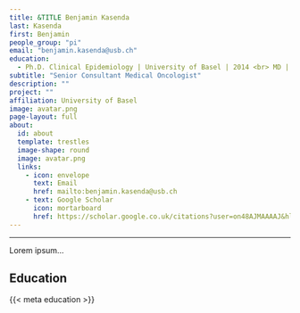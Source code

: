 ```yaml
---
title: &TITLE Benjamin Kasenda
last: Kasenda
first: Benjamin
people_group: "pi"
email: "benjamin.kasenda@usb.ch"
education:
  - Ph.D. Clinical Epidemiology | University of Basel | 2014 <br> MD | University Witten/Herdecke | 2008
subtitle: "Senior Consultant Medical Oncologist"
description: ""
project: ""
affiliation: University of Basel
image: avatar.png
page-layout: full
about: 
  id: about
  template: trestles
  image-shape: round
  image: avatar.png
  links:
    - icon: envelope
      text: Email
      href: mailto:benjamin.kasenda@usb.ch 
    - text: Google Scholar
      icon: mortarboard 
      href: https://scholar.google.co.uk/citations?user=on48AJMAAAAJ&hl=de
---
```

<hr>
::: {#about}



Lorem ipsum...

## Education

{{< meta education >}}
:::
